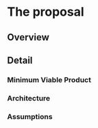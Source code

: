 # The proposal
<!--
This is where the proposal should be outlined.
-->

## Overview
<!--
At a high-level address what your proposal is and how it will address
the problem identified. Highlight any benefits to the R Community that
follow from solving the problem. This should be your most compelling
section.
-->

## Detail
<!--
Go into more detail about the specifics of the project and how it delivers
against the problem.

Depending on project type the detail section should include:
-->

### Minimum Viable Product
### Architecture
### Assumptions
